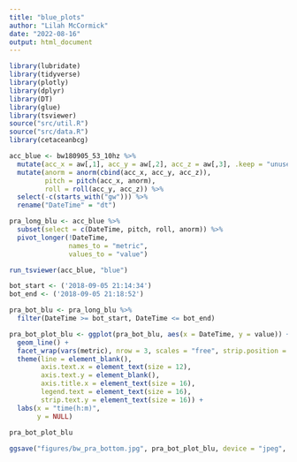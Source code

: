 ```yaml
---
title: "blue_plots"
author: "Lilah McCormick"
date: "2022-08-16"
output: html_document
---
```

```r
library(lubridate)
library(tidyverse)
library(plotly)
library(dplyr)
library(DT)
library(glue)
library(tsviewer)
source("src/util.R")
source("src/data.R")
library(cetaceanbcg)
```

```r
acc_blue <- bw180905_53_10hz %>% 
  mutate(acc_x = aw[,1], acc_y = aw[,2], acc_z = aw[,3], .keep = "unused") %>% 
  mutate(anorm = anorm(cbind(acc_x, acc_y, acc_z)),
         pitch = pitch(acc_x, anorm),
         roll = roll(acc_y, acc_z)) %>% 
  select(-c(starts_with("gw"))) %>% 
  rename("DateTime" = "dt")

pra_long_blu <- acc_blue %>% 
  subset(select = c(DateTime, pitch, roll, anorm)) %>% 
  pivot_longer(!DateTime, 
               names_to = "metric", 
               values_to = "value")
```

```r
run_tsviewer(acc_blue, "blue")
```

```r
bot_start <- ('2018-09-05 21:14:34')
bot_end <- ('2018-09-05 21:18:52')

pra_bot_blu <- pra_long_blu %>% 
  filter(DateTime >= bot_start, DateTime <= bot_end)

pra_bot_plot_blu <- ggplot(pra_bot_blu, aes(x = DateTime, y = value)) +
  geom_line() +
  facet_wrap(vars(metric), nrow = 3, scales = "free", strip.position = "left") +
  theme(line = element_blank(), 
        axis.text.x = element_text(size = 12),
        axis.text.y = element_blank(),
        axis.title.x = element_text(size = 16),
        legend.text = element_text(size = 16),
        strip.text.y = element_text(size = 16)) +
  labs(x = "time(h:m)", 
       y = NULL) 
  
pra_bot_plot_blu

ggsave("figures/bw_pra_bottom.jpg", pra_bot_plot_blu, device = "jpeg", width = 10, height = 7)

```

